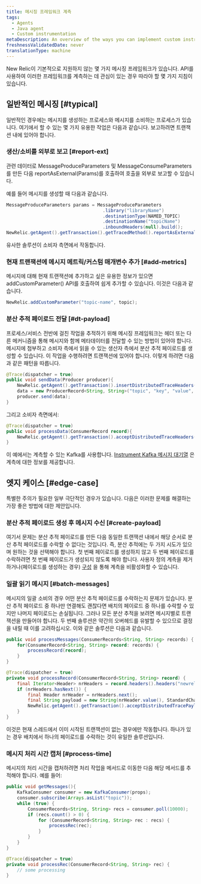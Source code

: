 ```yaml
---
title: 메시징 프레임워크 계측
tags:
  - Agents
  - Java agent
  - Custom instrumentation
metaDescription: An overview of the ways you can implement custom instrumentation for your New Relic-monitored Java application.
freshnessValidatedDate: never
translationType: machine
---
```


New Relic이 기본적으로 지원하지 않는 몇 가지 메시징 프레임워크가 있습니다. API를 사용하여 이러한 프레임워크를 계측하는 데 관심이 있는 경우 따라야 할 몇 가지 지침이 있습니다.

## 일반적인 메시징 [#typical]

일반적인 경우에는 메시지를 생성하는 프로세스와 메시지를 소비하는 프로세스가 있습니다. 여기에서 할 수 있는 몇 가지 유용한 작업은 다음과 같습니다. 보고하려면 트랜잭션 내에 있어야 합니다.

### 생산/소비를 외부로 보고 [#report-ext]

관련 데이터로 MessageProduceParameters 및 MessageConsumeParameters를 만든 다음 reportAsExternal(Params)를 호출하여 호출을 외부로 보고할 수 있습니다.

예를 들어 메시지를 생성할 때 다음과 같습니다.

```java
MessageProduceParameters params = MessageProduceParameters
                                    .library("libraryName")
                                    .destinationType(NAMED_TOPIC)
                                    .destinationName("topicName")
                                    .inboundHeaders(null).build();
NewRelic.getAgent().getTransaction().getTracedMethod().reportAsExternal(params);
```

유사한 솔루션이 소비자 측면에서 작동합니다.

### 현재 트랜잭션에 메시지 메트릭/커스텀 매개변수 추가 [#add-metrics]

메시지에 대해 현재 트랜잭션에 추가하고 싶은 유용한 정보가 있으면 addCustomParameter() API를 호출하여 쉽게 추가할 수 있습니다. 이것은 다음과 같습니다.

```java
NewRelic.addCustomParameter("topic-name", topic);
```

### 분산 추적 페이로드 전달 [#dt-payload]

프로세스/서비스 전반에 걸친 작업을 추적하기 위해 메시징 프레임워크는 헤더 또는 다른 메커니즘을 통해 메시지와 함께 메타데이터를 전달할 수 있는 방법이 있어야 합니다. 메시지에 첨부하고 소비자 측에서 읽을 수 있는 생산자 측에서 분산 추적 페이로드를 생성할 수 있습니다. 이 작업을 수행하려면 트랜잭션에 있어야 합니다. 이렇게 하려면 다음과 같은 패턴을 따릅니다.

```java
@Trace(dispatcher = true)
public void sendData(Producer producer){
    NewRelic.getAgent().getTransaction().insertDistributedTraceHeaders(headers);
    data = new ProducerRecord<String, String>("topic", "key", "value", headers);
    producer.send(data);
}
```

그리고 소비자 측면에서:

```java
@Trace(dispatcher = true)
public void processData(ConsumerRecord record){
    NewRelic.getAgent().getTransaction().acceptDistributedTraceHeaders(TransportType.Kafka, record.headers());
}
```

이 예에서는 계측할 수 있는 Kafka를 사용합니다. [Instrument Kafka 메시지 대기열](/docs/agents/java-agent/instrumentation/use-kafka-message-queues) 은 계측에 대한 정보를 제공합니다.

## 엣지 케이스 [#edge-case]

특별한 주의가 필요한 일부 극단적인 경우가 있습니다. 다음은 이러한 문제를 해결하는 가장 좋은 방법에 대한 제안입니다.

### 분산 추적 페이로드 생성 후 메시지 수신 [#create-payload]

여기서 문제는 분산 추적 페이로드를 만든 다음 동일한 트랜잭션 내에서 해당 순서로 분산 추적 페이로드를 수락할 수 없다는 것입니다. 즉, 분산 추적에는 두 가지 시도가 있으며 원하는 것을 선택해야 합니다. 첫 번째 페이로드를 생성하지 않고 두 번째 페이로드를 수락하려면 첫 번째 페이로드가 생성되지 않도록 해야 합니다. 사용자 정의 계측을 제거하거나(페이로드를 생성하는 경우) [구성](/docs/agents/java-agent/async-instrumentation/disable-scala-netty-akka-play-2-instrumentation) 을 통해 계측을 비활성화할 수 있습니다.

### 일괄 읽기 메시지 [#batch-messages]

메시지의 일괄 소비의 경우 어떤 분산 추적 페이로드를 수락하는지 문제가 있습니다. 분산 추적 페이로드 중 하나만 연결해도 괜찮다면 배치의 페이로드 중 하나를 수락할 수 있지만 나머지 페이로드는 손실됩니다. 그러나 모든 분산 추적을 보려면 메시지별로 트랜잭션을 만들어야 합니다. 두 번째 솔루션은 약간의 오버헤드를 유발할 수 있으므로 결정을 내릴 때 이를 고려하십시오. 이와 같은 솔루션은 다음과 같습니다.

```java
public void processMessages(ConsumerRecords<String, String> records) {
    for(ConsumerRecord<String, String> record: records) {
        processRecord(record);
    }
}

@Trace(dispatcher = true)
private void processRecord(ConsumerRecord<String, String> record) {
    final Iterator<Header> nrHeaders = record.headers().headers("newrelicDTPayload").iterator();
    if (nrHeaders.hasNext()) {
        final Header nrHeader = nrHeaders.next();
        final String payload = new String(nrHeader.value(), StandardCharsets.UTF_8);
        NewRelic.getAgent().getTransaction().acceptDistributedTracePayload(payload);
    }
}
```

이것은 현재 스레드에서 이미 시작된 트랜잭션이 없는 경우에만 작동합니다. 하나가 있는 경우 배치에서 하나의 페이로드를 수락하는 것이 유일한 솔루션입니다.

### 메시지 처리 시간 캡처 [#process-time]

메시지의 처리 시간을 캡처하려면 처리 작업을 메서드로 이동한 다음 해당 메서드를 추적해야 합니다. 예를 들어:

```java
public void getMessages(){
    KafkaConsumer consumer = new KafkaConsumer(props);
    consumer.subscribe(Arrays.asList("topic"));
    while (true) {
        ConsumerRecords<String, String> recs = consumer.poll(10000);
        if (recs.count() > 0) {
            for (ConsumerRecord<String, String> rec : recs) {
                processRec(rec);
            }
        }
    }
}

@Trace(dispatcher = true)
private void processRec(ConsumerRecord<String, String> rec) {
    // some processing
}
```